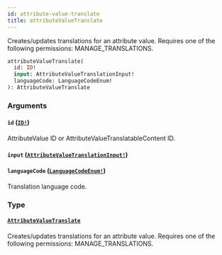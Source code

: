 ```yaml
---
id: attribute-value-translate
title: attributeValueTranslate
---
```


Creates/updates translations for an attribute value. Requires one of the following permissions: MANAGE_TRANSLATIONS.

```graphql
attributeValueTranslate(
  id: ID!
  input: AttributeValueTranslationInput!
  languageCode: LanguageCodeEnum!
): AttributeValueTranslate

```

### Arguments

#### `id` ([`ID!`](../../../developer/api-reference/scalars/id))

AttributeValue ID or AttributeValueTranslatableContent ID.

#### `input` ([`AttributeValueTranslationInput!`](../../../developer/api-reference/inputs/attribute-value-translation-input))

#### `languageCode` ([`LanguageCodeEnum!`](../../../developer/api-reference/enums/language-code-enum))

Translation language code.

### Type

#### [`AttributeValueTranslate`](../../../developer/api-reference/objects/attribute-value-translate)

Creates/updates translations for an attribute value. Requires one of the following permissions: MANAGE_TRANSLATIONS.
